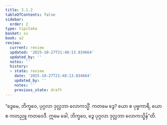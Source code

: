 ```yaml
---
title: 3.1.2
tableOfContents: false
sidebar:
  order: 2
type: tipitaka
basket: su
book: a2
review:
  current: review
  updated: '2025-10-27T21:48:13.834664'
  updated_by: ''
  notes: ''
  history:
  - state: review
    date: '2025-10-27T21:48:13.834664'
    updated_by: ''
    notes: ''
    previous_state: draft
---
```



<ReviewStatus review={frontmatter.review} showDetails={true} />

<HypothesisAnnotation frontmatter={frontmatter} />

<DynamicBreadcrumb />

<Division number="120" book="a2" e="ch" v="15" p="86">

<Paragraph number="205" book="a2">
“ဒွေမေ, ဘိက္ခဝေ, ပုဂ္ဂလာ ဒုလ္လဘာ လောကသ္မိံ. ကတမေ ဒွေ? ယော စ ပုဗ္ဗကာရီ, ယော စ ကတညူ ကတဝေဒီ. ဣမေ ခေါ, ဘိက္ခဝေ, ဒွေ ပုဂ္ဂလာ ဒုလ္လဘာ လောကသ္မိန်”တိ.
</Paragraph>
</Division>